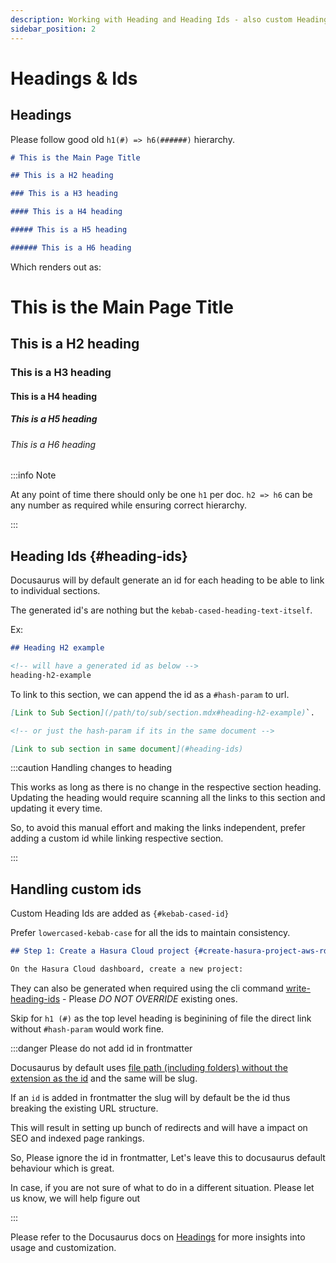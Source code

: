 ```yaml
---
description: Working with Heading and Heading Ids - also custom Heading Ids
sidebar_position: 2
---
```



# Headings & Ids

## Headings

Please follow good old `h1(#) => h6(######)` hierarchy.

```markdown
# This is the Main Page Title

## This is a H2 heading

### This is a H3 heading

#### This is a H4 heading

##### This is a H5 heading

###### This is a H6 heading
```

Which renders out as:

# This is the Main Page Title

## This is a H2 heading

### This is a H3 heading

#### This is a H4 heading

##### This is a H5 heading

###### This is a H6 heading

:::info Note

At any point of time there should only be one `h1` per doc. `h2 => h6` can be any number as required while ensuring
correct hierarchy.

:::


## Heading Ids {#heading-ids}

Docusaurus will by default generate an id for each heading to be able to link to individual sections.

The generated id's are nothing but the `kebab-cased-heading-text-itself`.

Ex:

```markdown
## Heading H2 example

<!-- will have a generated id as below -->
heading-h2-example
```

To link to this section, we can append the id as a `#hash-param` to url.

```markdown
[Link to Sub Section](/path/to/sub/section.mdx#heading-h2-example)`.

<!-- or just the hash-param if its in the same document -->

[Link to sub section in same document](#heading-ids)
```

:::caution Handling changes to heading

This works as long as there is no change in the respective section heading. Updating the heading would require
scanning all the links to this section and updating it every time.

So, to avoid this manual effort and making the links independent, prefer adding a custom id while linking respective
section.

:::


## Handling custom ids

Custom Heading Ids are added as `{#kebab-cased-id}`

Prefer `lowercased-kebab-case` for all the ids to maintain consistency.


```markdown {1}
## Step 1: Create a Hasura Cloud project {#create-hasura-project-aws-rds-aurora}

On the Hasura Cloud dashboard, create a new project:
```

They can also be generated when required using the cli command
[write-heading-ids](https://docusaurus.io/docs/cli#docusaurus-write-heading-ids-sitedir) - Please *DO NOT OVERRIDE*
existing ones.

Skip for `h1 (#)` as the top level heading is beginining of file the direct link without `#hash-param` would work fine.


:::danger Please do not add id in frontmatter

Docusaurus by default uses [file path (including folders) without the extension as the id](https://docusaurus.io/docs/api/plugins/@docusaurus/plugin-content-docs#id)
and the same will be slug.

If an `id` is added in frontmatter the slug will by default be the id thus breaking the existing URL structure.

This will result in setting up bunch of redirects and will have a impact on SEO and indexed page rankings.

So, Please ignore the id in frontmatter, Let's leave this to docusaurus default behaviour which is great.

In case, if you are not sure of what to do in a different situation. Please let us know, we will help figure out

:::

Please refer to the Docusaurus docs on [Headings](https://docusaurus.io/docs/markdown-features/headings) for more
insights into usage and customization.
